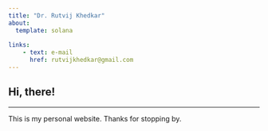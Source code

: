 ```yaml
---
title: "Dr. Rutvij Khedkar"
about:
  template: solana
  
links:
    - text: e-mail
      href: rutvijkhedkar@gmail.com
---
```


## Hi, there!

------------------------------------------------------------------------

This is my personal website. Thanks for stopping by.
